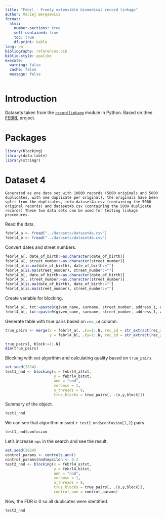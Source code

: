 ```yaml
---
title: "Febrl - Freely extensible biomedical record linkage"
author: Maciej Beręsewicz
format: 
  html:
    number-sections: true
    self-contained: true
    toc: true
    df-print: kable
lang: en
bibliography: references.bib
biblio-style: apalike
execute: 
  warning: false
  cache: false
  message: false
---
```



# Introduction

Datasets taken from the [`recordlinkage`](https://recordlinkage.readthedocs.io/en/latest/ref-datasets.html) module in Python. Based on thee [FEBRL](http://users.cecs.anu.edu.au/~Peter.Christen/Febrl/febrl-0.3/febrldoc-0.3/manual.html) project.

# Packages

```r
library(blocking)
library(data.table)
library(stringr)
```


# Dataset 4

```
Generated as one data set with 10000 records (5000 originals and 5000 duplicates, with one duplicate per original), the originals have been split from the duplicates, into dataset4a.csv (containing the 5000 original records) and dataset4b.csv (containing the 5000 duplicate records) These two data sets can be used for testing linkage procedures.
```

Read the data.

```r
febrl4_a <- fread("../datasets/dataset4a.csv")
febrl4_b <- fread("../datasets/dataset4b.csv")
```

Convert dates and street numbers.

```r
febrl4_a[, date_of_birth:=as.character(date_of_birth)]
febrl4_a[, street_number:=as.character(street_number)]
febrl4_a[is.na(date_of_birth), date_of_birth:=""]
febrl4_a[is.na(street_number), street_number:=""]
febrl4_b[, date_of_birth:=as.character(date_of_birth)]
febrl4_b[, street_number:=as.character(street_number)]
febrl4_b[is.na(date_of_birth), date_of_birth:=""]
febrl4_b[is.na(street_number), street_number:=""]
```

Create variable for blocking.

```r
febrl4_a[, txt:=paste0(given_name, surname, street_number, address_1, address_2, suburb, postcode, state, date_of_birth)]
febrl4_b[, txt:=paste0(given_name, surname, street_number, address_1, address_2, suburb, postcode, state, date_of_birth)]
```

Generate table with true pairs based on `rec_id` column.

```r
true_pairs <- merge(x = febrl4_a[, .(x=1:.N, rec_id = str_extract(rec_id, "rec-\\d{1,4}"))],
                    y = febrl4_b[, .(y=1:.N, rec_id = str_extract(rec_id, "rec-\\d{1,4}"))])

true_pairs[, block:=1:.N]
dim(true_pairs)
```

Blocking with `nnd` algorithm and calculating quality based on `true_pairs`.

```r
set.seed(2024)
test1_nnd <- blocking(x = febrl4_a$txt,
                      y = febrl4_b$txt,
                      ann = "nnd",
                      verbose = 1, 
                      n_threads = 8,
                      true_blocks = true_pairs[, .(x,y,block)])
```

Summary of the object.

```r
test1_nnd
```

We can see that algorithm missed `r test1_nnd$confusion[1,2]` pairs.

```r
test1_nnd$confusion
```

Let's increase `eps` in the search and see the result.

```r
set.seed(2024)
control_params <- controls_ann()
control_params$nnd$epsilon <- 0.2
test2_nnd <- blocking(x = febrl4_a$txt,
                      y = febrl4_b$txt,
                      ann = "nnd",
                      verbose = 1, 
                      n_threads = 8,
                      true_blocks = true_pairs[, .(x,y,block)],
                      control_ann = control_params)
```

Now, the FDR is 0 so all duplicates were identified.

```r
test2_nnd
```

